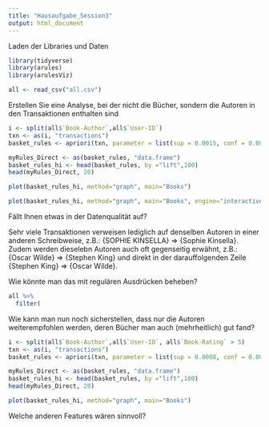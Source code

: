 ```yaml
---
title: "Hausaufgabe_Session3"
output: html_document
---
```

Laden der Libraries und Daten 
```r
library(tidyverse)
library(arules)
library(arulesViz)
```

```r
all <- read_csv("all.csv")
```

Erstellen Sie eine Analyse, bei der nicht die Bücher, sondern die Autoren in den Transaktionen enthalten sind

```r
i <- split(all$`Book-Author`,all$`User-ID`)
txn <- as(i, "transactions")
basket_rules <- apriori(txn, parameter = list(sup = 0.0015, conf = 0.001, minlen=2, target="rules"))
```
```r
myRules_Direct <- as(basket_rules, "data.frame")
basket_rules_hi <- head(basket_rules, by ="lift",100)
head(myRules_Direct, 20)
```

```r
plot(basket_rules_hi, method="graph", main="Books")
```

```r
plot(basket_rules_hi, method="graph", main="Books", engine="interactive")
```

Fällt Ihnen etwas in der Datenqualität auf?

Sehr viele Transaktionen verweisen lediglich auf denselben Autoren in einer anderen Schreibweise, z.B.: {SOPHIE KINSELLA} => {Sophie Kinsella}. Zudem werden dieselebn Autoren auch oft gegenseitig erwähnt, z.B.: {Oscar Wilde} => {Stephen King} und direkt in der darauffolgenden Zeile {Stephen King} => {Oscar Wilde}. 

Wie könnte man das mit regulären Ausdrücken beheben?

```r
all %>%
  filter(
```


Wie kann man nun noch sicherstellen, dass nur die Autoren weiterempfohlen werden, deren Bücher man auch (mehrheitlich) gut fand?

```r
i <- split(all$`Book-Author`,all$`User-ID`, all$`Book-Rating` > 5)
txn <- as(i, "transactions")
basket_rules <- apriori(txn, parameter = list(sup = 0.0008, conf = 0.001, minlen=2, target="rules"))
```

```r
myRules_Direct <- as(basket_rules, "data.frame")
basket_rules_hi <- head(basket_rules, by ="lift",100)
head(myRules_Direct, 20)
```

```r
plot(basket_rules_hi, method="graph", main="Books")
```

Welche anderen Features wären sinnvoll?